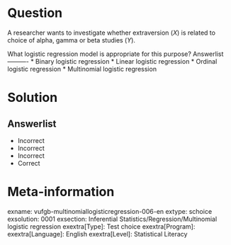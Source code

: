 Question
========

A researcher wants to investigate whether extraversion (*X*) is related to choice of alpha, gamma or beta studies (*Y*).

What logistic regression model is appropriate for this purpose? 
Answerlist
----------
* Binary logistic regression
* Linear logistic regression
* Ordinal logistic regression
* Multinomial logistic regression

Solution
========

Answerlist
----------
* Incorrect
* Incorrect
* Incorrect
* Correct

Meta-information
================
exname: vufgb-multinomiallogisticregression-006-en
extype: schoice
exsolution: 0001
exsection: Inferential Statistics/Regression/Multinomial logistic regression
exextra[Type]: Test choice
exextra[Program]: 
exextra[Language]: English
exextra[Level]: Statistical Literacy
